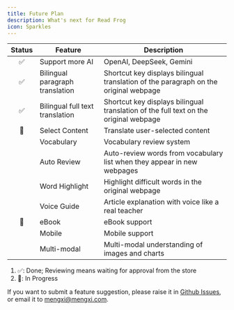```yaml
---
title: Future Plan
description: What's next for Read Frog
icon: Sparkles
---
```


| Status | Feature                         | Description                                                                          |
| :----: | ------------------------------- | ------------------------------------------------------------------------------------ |
|   ✅   | Support more AI                 | OpenAI, DeepSeek, Gemini                                                                     |
|   ✅   | Bilingual paragraph translation | Shortcut key displays bilingual translation of the paragraph on the original webpage |
|   ✅   | Bilingual full text translation | Shortcut key displays bilingual translation of the full text on the original webpage |
|   🚧   | Select Content                  | Translate user-selected content                                                      |
|        | Vocabulary                      | Vocabulary review system                                                             |
|        | Auto Review                     | Auto-review words from vocabulary list when they appear in new webpages              |
|        | Word Highlight                  | Highlight difficult words in the original webpage                                    |
|        | Voice Guide                     | Article explanation with voice like a real teacher                                   |
|    🚧    | eBook                           | eBook support                                                                        |
|        | Mobile                          | Mobile support                                                                       |
|        | Multi-modal                     | Multi-modal understanding of images and charts                                       |

1. ✅: Done; Reviewing means waiting for approval from the store
2. 🚧: In Progress

If you want to submit a feature suggestion, please raise it in [Github Issues](https://github.com/mengxi-ream/read-frog/issues), or email it to [mengxi@mengxi.com](mailto:mengxi@mengxi.work).

